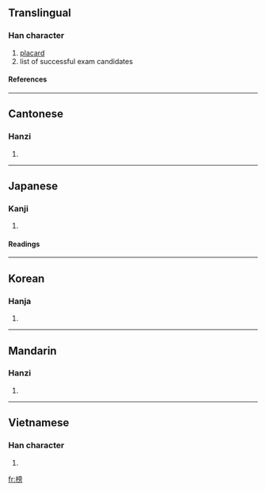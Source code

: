 ==Translingual==
===Han character===
{{Han char|rn=75|rad=木|as=10|sn=14|four=4092<sub>7</sub>|canj=木卜月尸 (DYBS)}}
# [[placard]]
# list of successful exam candidates
====References====
{{Han ref|kx=0543.190|dkj=15241|dj=0931.080|hdz=21268.120|uh=699C|ud=27036|bh=BA5D|bd=47709}}
----
==Cantonese==
===Hanzi===
{{yue-hanzi|jyut=|y=bong2}}
# {{defn|Cantonese}}
----
==Japanese==
===Kanji===
{{ja-kanji|grade=|rs=木10}}
# {{defn|Japanese}} 
====Readings====
{{ja-readings|on=[[ぼう]] (bō), [[ほう]] (hō)|kun=[[たてふだ]] (tatefuda), [[かじ]] (kaji)}}
----
==Korean==
===Hanja===
{{ko-hanja|hangeul=[[방]], [[병]]|eumhun=|rv=bang, byeong|mr=pang, pyŏng|y=pang, peyng}}
# {{defn|Korean}}
----
==Mandarin==
===Hanzi===
{{cmn-hanzi|pin=[[bǎng]] (bang3)|wg=pang<sup>3</sup>}}
# {{defn|Mandarin}}
----
==Vietnamese==
===Han character===
{{vi-hantu|xách}}
# {{defn|Vietnamese}}

[[fr:榜]]